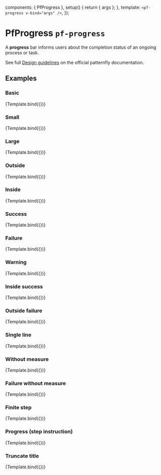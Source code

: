 

  components: { PfProgress },
  setup() {
    return { args };
  },
  template: `<pf-progress v-bind="args" />`,
});


<Meta title="Components/Progress" component={PfProgress} />

# PfProgress `pf-progress`

A **progress** bar informs users about the completion status of an ongoing process or task.

See full [Design guidelines](https://www.patternfly.org/v4/components/progress/design-guidelines) on the official patternfly documentation.

## Examples

### Basic

<Canvas>
  <Story name="Basic" args={{
    value: 33,
    title: 'Title',
  }}>
    {Template.bind({})}
  </Story>
</Canvas>

<ArgsTable story="Basic" />

### Small

<Canvas>
  <Story name="Small" args={{
    value: 33,
    title: 'Title',
    size: 'sm',
  }}>
    {Template.bind({})}
  </Story>
</Canvas>

### Large

<Canvas>
  <Story name="Large" args={{
    value: 33,
    title: 'Title',
    size: 'lg',
  }}>
    {Template.bind({})}
  </Story>
</Canvas>

### Outside

<Canvas>
  <Story name="Outside" args={{
    value: 33,
    title: 'Title',
    measureLocation: 'outside',
  }}>
    {Template.bind({})}
  </Story>
</Canvas>

### Inside

<Canvas>
  <Story name="Inside" args={{
    value: 33,
    title: 'Title',
    measureLocation: 'inside',
  }}>
    {Template.bind({})}
  </Story>
</Canvas>

### Success

<Canvas>
  <Story name="Success" args={{
    value: 33,
    title: 'Title',
    variant: 'success',
  }}>
    {Template.bind({})}
  </Story>
</Canvas>

### Failure

<Canvas>
  <Story name="Failure" args={{
    value: 33,
    title: 'Title',
    variant: 'danger',
  }}>
    {Template.bind({})}
  </Story>
</Canvas>

### Warning

<Canvas>
  <Story name="Warning" args={{
    value: 33,
    title: 'Title',
    variant: 'warning',
  }}>
    {Template.bind({})}
  </Story>
</Canvas>

### Inside success

<Canvas>
  <Story name="Inside success" args={{
    value: 33,
    title: 'Title',
    variant: 'success',
    measureLocation: 'inside',
  }}>
    {Template.bind({})}
  </Story>
</Canvas>

### Outside failure

<Canvas>
  <Story name="Outside failure" args={{
    value: 33,
    title: 'Title',
    variant: 'danger',
    measureLocation: 'outside',
  }}>
    {Template.bind({})}
  </Story>
</Canvas>

### Single line

<Canvas>
  <Story name="Single line" args={{
    value: 33,
    ariaTitle: 'Title',
    measureLocation: 'outside',
  }}>
    {Template.bind({})}
  </Story>
</Canvas>

### Without measure

<Canvas>
  <Story name="Without measure" args={{
    value: 33,
    title: 'Title',
    measureLocation: 'none',
  }}>
    {Template.bind({})}
  </Story>
</Canvas>

### Failure without measure

<Canvas>
  <Story name="Failure without measure" args={{
    value: 33,
    title: 'Title',
    variant: 'danger',
    measureLocation: 'none',
  }}>
    {Template.bind({})}
  </Story>
</Canvas>

### Finite step

<Canvas>
  <Story name="Finite step" args={{
    title: 'Title',
    value: 2,
    max: 5,
    label: '2 of 5',
    valueText: '2 of 5',
  }}>
    {Template.bind({})}
  </Story>
</Canvas>

### Progress (step instruction)

<Canvas>
  <Story name="Progress (step instruction)" args={{
    title: 'Title',
    value: 2,
    max: 5,
    label: 'Step 2: Copying files',
    valueText: 'Step 2: Copying files',
  }}>
    {Template.bind({})}
  </Story>
</Canvas>

### Truncate title

<Canvas>
  <Story name="Truncate title" args={{
    value: 33,
    title: 'Very very very very very very very very very very very long title which should be truncated if it does not fit onto one line above the progress bar',
    titleTruncated: true,
  }}>
    {Template.bind({})}
  </Story>
</Canvas>
